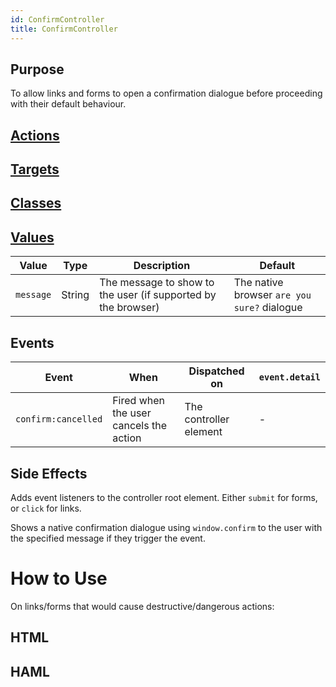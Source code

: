 ```yaml
---
id: ConfirmController
title: ConfirmController
---
```


## Purpose

To allow links and forms to open a confirmation dialogue before proceeding with their default behaviour.


## [Actions](https://stimulus.hotwire.dev/reference/actions)


<NoActions/>

## [Targets](https://stimulus.hotwire.dev/reference/targets)


<NoTargets/>

## [Classes](https://stimulus.hotwire.dev/reference/classes)


<NoClasses/>

## [Values](https://stimulus.hotwire.dev/reference/values)

| Value | Type | Description | Default |
| --- | --- | --- | --- |
| `message` | String | The message to show to the user (if supported by the browser) | The native browser `are you sure?` dialogue |

## Events

| Event | When | Dispatched on | `event.detail` |
| --- | --- | --- | --- |
| `confirm:cancelled` | Fired when the user cancels the action | The controller element | - |


## Side Effects

Adds event listeners to the controller root element. Either `submit` for forms, or `click`  for links.

Shows a native confirmation dialogue using `window.confirm` to the user with the specified message if they trigger the event.



# How to Use

On links/forms that would cause destructive/dangerous actions:

## HTML

<ConfirmControllerHtml/>

## HAML

<ConfirmControllerHaml/>



